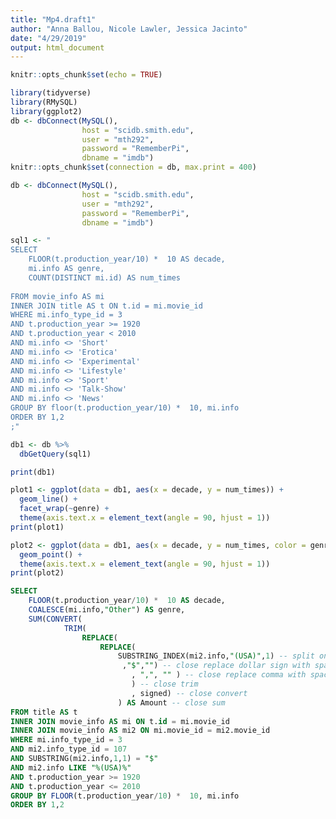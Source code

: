 ```yaml
---
title: "Mp4.draft1"
author: "Anna Ballou, Nicole Lawler, Jessica Jacinto"
date: "4/29/2019"
output: html_document
---
```


```r
knitr::opts_chunk$set(echo = TRUE)
```

```r
library(tidyverse)
library(RMySQL)
library(ggplot2)
db <- dbConnect(MySQL(), 
                host = "scidb.smith.edu", 
                user = "mth292", 
                password = "RememberPi", 
                dbname = "imdb")
knitr::opts_chunk$set(connection = db, max.print = 400)
```

```r
db <- dbConnect(MySQL(),
                host = "scidb.smith.edu",
                user = "mth292",
                password = "RememberPi",
                dbname = "imdb")
```
                
```r
sql1 <- "
SELECT 
	FLOOR(t.production_year/10) *  10 AS decade,
	mi.info AS genre, 
	COUNT(DISTINCT mi.id) AS num_times
    
FROM movie_info AS mi
INNER JOIN title AS t ON t.id = mi.movie_id
WHERE mi.info_type_id = 3
AND t.production_year >= 1920
AND t.production_year < 2010
AND mi.info <> 'Short'
AND mi.info <> 'Erotica'
AND mi.info <> 'Experimental'
AND mi.info <> 'Lifestyle'
AND mi.info <> 'Sport'
AND mi.info <> 'Talk-Show'
AND mi.info <> 'News'
GROUP BY floor(t.production_year/10) *  10, mi.info
ORDER BY 1,2
;"

db1 <- db %>%
  dbGetQuery(sql1)

print(db1)
```

```r
plot1 <- ggplot(data = db1, aes(x = decade, y = num_times)) +
  geom_line() +
  facet_wrap(~genre) +
  theme(axis.text.x = element_text(angle = 90, hjust = 1))
print(plot1)
```

```r
plot2 <- ggplot(data = db1, aes(x = decade, y = num_times, color = genre)) +
  geom_point() +
  theme(axis.text.x = element_text(angle = 90, hjust = 1))
print(plot2)
```

```sql
SELECT 
	FLOOR(t.production_year/10) *  10 AS decade,
	COALESCE(mi.info,"Other") AS genre, 
    SUM(CONVERT(
			TRIM(
				REPLACE(
					REPLACE(
						SUBSTRING_INDEX(mi2.info,"(USA)",1) -- split on "USA"
						 ,"$","") -- close replace dollar sign with space
                           , ",", "" ) -- close replace comma with space 
                           ) -- close trim
                           , signed) -- close convert
						) AS Amount -- close sum
FROM title AS t
INNER JOIN movie_info AS mi ON t.id = mi.movie_id
INNER JOIN movie_info AS mi2 ON mi.movie_id = mi2.movie_id
WHERE mi.info_type_id = 3
AND mi2.info_type_id = 107
AND SUBSTRING(mi2.info,1,1) = "$"
AND mi2.info LIKE "%(USA)%"
AND t.production_year >= 1920
AND t.production_year <= 2010
GROUP BY FLOOR(t.production_year/10) *  10, mi.info
ORDER BY 1,2
```






